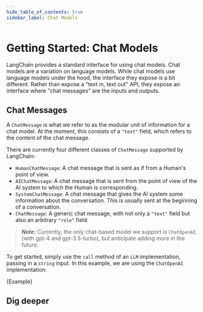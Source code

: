 ```yaml
---
hide_table_of_contents: true
sidebar_label: Chat Models
---
```



# Getting Started: Chat Models

LangChain provides a standard interface for using chat models. Chat models are a variation on language models.
While chat models use language models under the hood, the interface they expose is a bit different.
Rather than expose a "text in, text out" API, they expose an interface where "chat messages" are the inputs and outputs.

## Chat Messages

A `ChatMessage` is what we refer to as the modular unit of information for a chat model.
At the moment, this consists of a `"text"` field, which refers to the content of the chat message.

There are currently four different classes of `ChatMessage` supported by LangChain:

- `HumanChatMessage`: A chat message that is sent as if from a Human's point of view.
- `AIChatMessage`: A chat message that is sent from the point of view of the AI system to which the Human is corresponding.
- `SystemChatMessage`: A chat message that gives the AI system some information about the conversation. This is usually sent at the beginning of a conversation.
- `ChatMessage`: A generic chat message, with not only a `"text"` field but also an arbitrary `"role"` field.

> **_Note:_** Currently, the only chat-based model we support is `ChatOpenAI` (with gpt-4 and gpt-3.5-turbo), but anticipate adding more in the future.

To get started, simply use the `call` method of an `LLM` implementation, passing in a `string` input. In this example, we are using the `ChatOpenAI` implementation:

<CodeBlock language="typescript">{Example}</CodeBlock>

## Dig deeper

<DocCardList />
